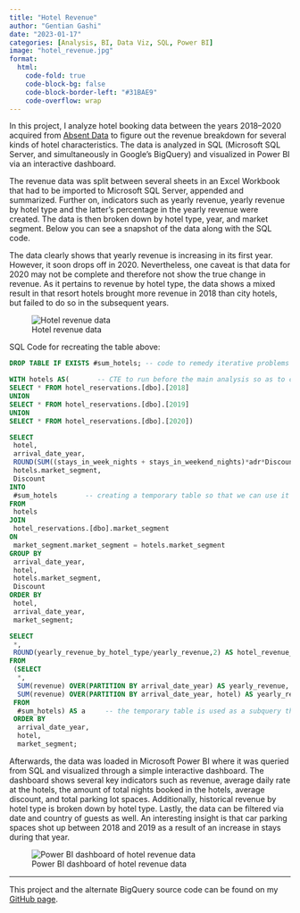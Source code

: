 ```yaml
---
title: "Hotel Revenue"
author: "Gentian Gashi"
date: "2023-01-17"
categories: [Analysis, BI, Data Viz, SQL, Power BI]
image: "hotel_revenue.jpg"
format:
  html:
    code-fold: true
    code-block-bg: false
    code-block-border-left: "#31BAE9"
    code-overflow: wrap
---
```


In this project, I analyze hotel booking data between the years 2018--2020 acquired from [Absent Data](https://absentdata.com/hotel_revenue_historical_full/) to figure out the revenue breakdown for several kinds of hotel characteristics. The data is analyzed in SQL (Microsoft SQL Server, and simultaneously in Google's BigQuery) and visualized in Power BI via an interactive dashboard. 

The revenue data was split between several sheets in an Excel Workbook that had to be imported to Microsoft SQL Server, appended and summarized. Further on, indicators such as yearly revenue, yearly revenue by hotel type and the latter's percentage in the yearly revenue were created. The data is then broken down by hotel type, year, and market segment. Below you can see a snapshot of the data along with the SQL code.

The data clearly shows that yearly revenue is increasing in its first year. However, it soon drops off in 2020. Nevertheless, one caveat is that data for 2020 may not be complete and therefore not show the true change in revenue. As it pertains to revenue by hotel type, the data shows a mixed result in that resort hotels brought more revenue in 2018 than city hotels, but failed to do so in the subsequent years.

![Hotel revenue data](hotel_data.jpg)

SQL Code for recreating the table above:

``` sql
DROP TABLE IF EXISTS #sum_hotels; -- code to remedy iterative problems with temporary tables

WITH hotels AS(       -- CTE to run before the main analysis so as to combine all the yearly tables
SELECT * FROM hotel_reservations.[dbo].[2018]
UNION
SELECT * FROM hotel_reservations.[dbo].[2019]
UNION
SELECT * FROM hotel_reservations.[dbo].[2020])

SELECT         
 hotel,
 arrival_date_year,
 ROUND(SUM((stays_in_week_nights + stays_in_weekend_nights)*adr*Discount),2) AS revenue,
 hotels.market_segment,
 Discount
INTO 
 #sum_hotels       -- creating a temporary table so that we can use it later on for creating more variables inside of it
FROM 
 hotels
JOIN 
 hotel_reservations.[dbo].market_segment
ON
 market_segment.market_segment = hotels.market_segment
GROUP BY
 arrival_date_year, 
 hotel, 
 hotels.market_segment,
 Discount
ORDER BY
 hotel,
 arrival_date_year,
 market_segment;

SELECT 
 *, 
 ROUND(yearly_revenue_by_hotel_type/yearly_revenue,2) AS hotel_revenue_share
FROM
 (SELECT 
  *,
  SUM(revenue) OVER(PARTITION BY arrival_date_year) AS yearly_revenue,
  SUM(revenue) OVER(PARTITION BY arrival_date_year, hotel) AS yearly_revenue_by_hotel_type
 FROM 
  #sum_hotels) AS a     -- the temporary table is used as a subquery that contains window variables that will be used to calculate indicators in the main query
 ORDER BY 
  arrival_date_year,
  hotel,
  market_segment;
```

Afterwards, the data was loaded in Microsoft Power BI where it was queried from SQL and visualized through a simple interactive dashboard. The dashboard shows several key indicators such as revenue, average daily rate at the hotels, the amount of total nights booked in the hotels, average discount, and total parking lot spaces. Additionally, historical revenue by hotel type is broken down by hotel type. Lastly, the data can be filtered via date and country of guests as well. An interesting insight is that car parking spaces shot up between 2018 and 2019 as a result of an increase in stays during that year.

![Power BI dashboard of hotel revenue data](hotel_revenue.jpg)

------------------------------------------------------------------------

This project and the alternate BigQuery source code can be found on my [GitHub page](https://github.com/gentiang/hotel_reservations).
